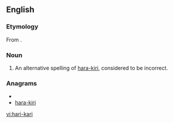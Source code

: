 ==English==

===Etymology===
From {{etyl|ja}}.

===Noun===
{{en-noun|-}}

# An alternative spelling of [[hara-kiri]], considered to be incorrect.

===Anagrams===
* {{alphagram|aahiikrr}}
* [[hara-kiri#English|hara-kiri]]

[[vi:hari-kari]]